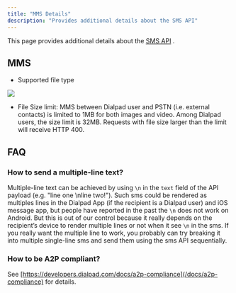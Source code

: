 ```yaml
---
title: "MMS Details"
description: "Provides additional details about the SMS API"
---
```

This page provides additional details about the [SMS API](/reference/smssend)
.

## MMS

*   Supported file type

![](https://files.readme.io/4102412-Screen_Shot_2021-09-27_at_1.56.41_PM.png)

*   File Size limit: MMS between Dialpad user and PSTN (i.e. external contacts) is limited to 1MB for both images and video. Among Dialpad users, the size limit is 32MB. Requests with file size larger than the limit will receive HTTP 400.

## FAQ

### How to send a multiple-line text?

Multiple-line text can be achieved by using `\n` in the `text` field of the API payload (e.g. "line one \\nline two!"). Such sms could be rendered as multiples lines in the Dialpad App (if the recipient is a Dialpad user) and iOS message app, but people have reported in the past the `\n` does not work on Android. But this is out of our control because it really depends on the recipient’s device to render multiple lines or not when it see `\n` in the sms. If you really want the multiple line to work, you probably can try breaking it into multiple single-line sms and send them using the sms API sequentially.

### How to be A2P compliant?

See [https://developers.dialpad.com/docs/a2p-compliance](/docs/a2p-compliance)
 for details.